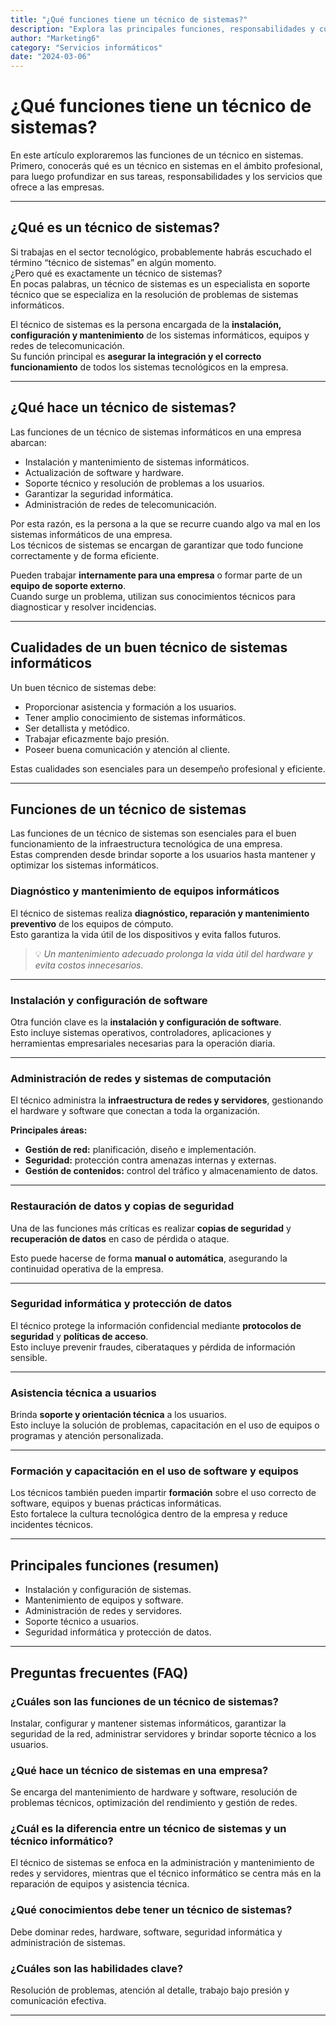 ```yaml
---
title: "¿Qué funciones tiene un técnico de sistemas?"
description: "Explora las principales funciones, responsabilidades y cualidades de un técnico en sistemas informáticos, su papel dentro de una empresa y los servicios que ofrece."
author: "Marketing6"
category: "Servicios informáticos"
date: "2024-03-06"
---
```


# ¿Qué funciones tiene un técnico de sistemas?

En este artículo exploraremos las funciones de un técnico en sistemas. Primero, conocerás qué es un técnico en sistemas en el ámbito profesional, para luego profundizar en sus tareas, responsabilidades y los servicios que ofrece a las empresas.

---

## ¿Qué es un técnico de sistemas?

Si trabajas en el sector tecnológico, probablemente habrás escuchado el término “técnico de sistemas” en algún momento.  
¿Pero qué es exactamente un técnico de sistemas?  
En pocas palabras, un técnico de sistemas es un especialista en soporte técnico que se especializa en la resolución de problemas de sistemas informáticos.

El técnico de sistemas es la persona encargada de la **instalación, configuración y mantenimiento** de los sistemas informáticos, equipos y redes de telecomunicación.  
Su función principal es **asegurar la integración y el correcto funcionamiento** de todos los sistemas tecnológicos en la empresa.

---

## ¿Qué hace un técnico de sistemas?

Las funciones de un técnico de sistemas informáticos en una empresa abarcan:

- Instalación y mantenimiento de sistemas informáticos.  
- Actualización de software y hardware.  
- Soporte técnico y resolución de problemas a los usuarios.  
- Garantizar la seguridad informática.  
- Administración de redes de telecomunicación.

Por esta razón, es la persona a la que se recurre cuando algo va mal en los sistemas informáticos de una empresa.  
Los técnicos de sistemas se encargan de garantizar que todo funcione correctamente y de forma eficiente.

Pueden trabajar **internamente para una empresa** o formar parte de un **equipo de soporte externo**.  
Cuando surge un problema, utilizan sus conocimientos técnicos para diagnosticar y resolver incidencias.

---

## Cualidades de un buen técnico de sistemas informáticos

Un buen técnico de sistemas debe:

- Proporcionar asistencia y formación a los usuarios.  
- Tener amplio conocimiento de sistemas informáticos.  
- Ser detallista y metódico.  
- Trabajar eficazmente bajo presión.  
- Poseer buena comunicación y atención al cliente.

Estas cualidades son esenciales para un desempeño profesional y eficiente.

---

## Funciones de un técnico de sistemas

Las funciones de un técnico de sistemas son esenciales para el buen funcionamiento de la infraestructura tecnológica de una empresa.  
Estas comprenden desde brindar soporte a los usuarios hasta mantener y optimizar los sistemas informáticos.

### Diagnóstico y mantenimiento de equipos informáticos

El técnico de sistemas realiza **diagnóstico, reparación y mantenimiento preventivo** de los equipos de cómputo.  
Esto garantiza la vida útil de los dispositivos y evita fallos futuros.

> 💡 *Un mantenimiento adecuado prolonga la vida útil del hardware y evita costos innecesarios.*

---

### Instalación y configuración de software

Otra función clave es la **instalación y configuración de software**.  
Esto incluye sistemas operativos, controladores, aplicaciones y herramientas empresariales necesarias para la operación diaria.

---

### Administración de redes y sistemas de computación

El técnico administra la **infraestructura de redes y servidores**, gestionando el hardware y software que conectan a toda la organización.

**Principales áreas:**
- **Gestión de red:** planificación, diseño e implementación.  
- **Seguridad:** protección contra amenazas internas y externas.  
- **Gestión de contenidos:** control del tráfico y almacenamiento de datos.

---

### Restauración de datos y copias de seguridad

Una de las funciones más críticas es realizar **copias de seguridad** y **recuperación de datos** en caso de pérdida o ataque.

Esto puede hacerse de forma **manual o automática**, asegurando la continuidad operativa de la empresa.

---

### Seguridad informática y protección de datos

El técnico protege la información confidencial mediante **protocolos de seguridad** y **políticas de acceso**.  
Esto incluye prevenir fraudes, ciberataques y pérdida de información sensible.

---

### Asistencia técnica a usuarios

Brinda **soporte y orientación técnica** a los usuarios.  
Esto incluye la solución de problemas, capacitación en el uso de equipos o programas y atención personalizada.

---

### Formación y capacitación en el uso de software y equipos

Los técnicos también pueden impartir **formación** sobre el uso correcto de software, equipos y buenas prácticas informáticas.  
Esto fortalece la cultura tecnológica dentro de la empresa y reduce incidentes técnicos.

---

## Principales funciones (resumen)

- Instalación y configuración de sistemas.  
- Mantenimiento de equipos y software.  
- Administración de redes y servidores.  
- Soporte técnico a usuarios.  
- Seguridad informática y protección de datos.

---

## Preguntas frecuentes (FAQ)

### ¿Cuáles son las funciones de un técnico de sistemas?
Instalar, configurar y mantener sistemas informáticos, garantizar la seguridad de la red, administrar servidores y brindar soporte técnico a los usuarios.

### ¿Qué hace un técnico de sistemas en una empresa?
Se encarga del mantenimiento de hardware y software, resolución de problemas técnicos, optimización del rendimiento y gestión de redes.

### ¿Cuál es la diferencia entre un técnico de sistemas y un técnico informático?
El técnico de sistemas se enfoca en la administración y mantenimiento de redes y servidores, mientras que el técnico informático se centra más en la reparación de equipos y asistencia técnica.

### ¿Qué conocimientos debe tener un técnico de sistemas?
Debe dominar redes, hardware, software, seguridad informática y administración de sistemas.

### ¿Cuáles son las habilidades clave?
Resolución de problemas, atención al detalle, trabajo bajo presión y comunicación efectiva.

---
